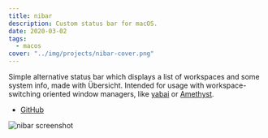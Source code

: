 ```yaml
---
title: nibar
description: Custom status bar for macOS.
date: 2020-03-02
tags:
  - macos
cover: "../img/projects/nibar-cover.png"
---
```



Simple alternative status bar which displays a list of workspaces and some
system info, made with Übersicht. Intended for usage with workspace-switching
oriented window managers, like [yabai](https://github.com/koekeishiya/yabai) or
[Amethyst](https://github.com/ianyh/Amethyst).

<ul class="aside">
  <li>
    <a rel="external" target="_blank" href="https://github.com/kkga/nibar">
      GitHub
    </a>
  </li>
</ul>

<Image class="breakout" src={nibar} alt="nibar screenshot" />
